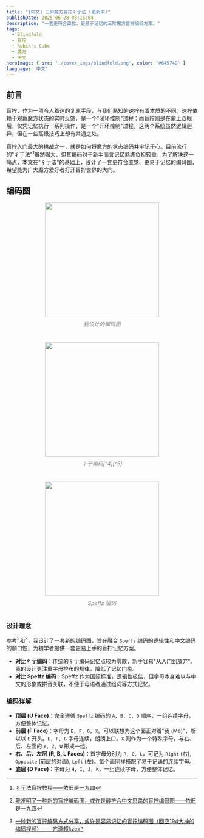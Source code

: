```yaml
---
title: "[中文] 三阶魔方盲拧彳亍法 (更新中)"
publishDate: 2025-06-28 08:15:04
description: "一套更符合直觉、更易于记忆的三阶魔方盲拧编码方案。"
tags:
  - Blindfold
  - 盲拧
  - Rubik's Cube
  - 魔方
  - 中文
heroImage: { src: './cover_imgs/blindfold.png', color: '#64574D' }
language: '中文'
---
```


## 前言

盲拧，作为一项令人着迷的复原手段，与我们熟知的速拧有着本质的不同。速拧依赖于观察魔方状态的实时反馈，是一个"闭环控制"过程；而盲拧则是在蒙上双眼后，仅凭记忆执行一系列操作，是一个"开环控制"过程。这两个系统虽然逻辑迥异，但在一些高级技巧上却有共通之处。

盲拧入门最大的挑战之一，就是如何将魔方的状态编码并牢记于心。目前流行的"彳亍法"[^1]虽然强大，但其编码对于新手而言记忆熟练负担较重。为了解决这一痛点，本文在"彳亍法"的基础上，设计了一套更符合直觉、更易于记忆的编码图，希望能为广大魔方爱好者打开盲拧世界的大门。

## 编码图

<div style="display: flex; justify-content: center; align-items: flex-start; gap: 24px; flex-wrap: wrap;">
  <div style="text-align: center;">
    <img src="https://cdn.lyt0112.com/2025/06/41754925561611e39a1593094eec59cc.png" alt="" style="width: 300px; height: auto; display: block; margin: 0 auto;" />
    <p style="font-style: italic; color: gray; margin-top: 8px;">我设计的编码图</p>
  </div>
  <div style="text-align: center;">
    <img src="https://cdn.lyt0112.com/2025/06/c12ffdda80a0871553835477bd8c3524.png" alt="" style="width: 300px; height: auto; display: block; margin: 0 auto;" />
    <p style="font-style: italic; color: gray; margin-top: 8px;">彳亍编码[^4][^5]</p>
  </div>
  <div style="text-align: center;">
    <img src="https://cdn.lyt0112.com/2025/06/93cb7c17daccec7da4c751540882c3a9.png" alt="" style="width: 300px; height: auto; display: block; margin: 0 auto;" />
    <p style="font-style: italic; color: gray; margin-top: 8px;">Speffz 编码</p>
  </div>
</div>

### 设计理念

参考[^2]和[^3]，我设计了一套新的编码图，旨在融合 `Speffz` 编码的逻辑性和中文编码的顺口性，为初学者提供一套更易上手的盲拧记忆方案。

- **对比彳亍编码**：传统的彳亍编码记忆点较为零散，新手容易"从入门到放弃"。我的设计更注重字母排布的规律，降低了记忆门槛。
- **对比 Speffz 编码**：Speffz 作为国际标准，逻辑性极佳，但字母本身难以与中文的形象或拼音关联，不便于母语者通过组词等方式记忆。

### 编码详解

- **顶层 (U Face)**：完全遵循 `Speffz` 编码的 `A, B, C, D` 顺序，一组连续字母，方便整体记忆。
- **前层 (F Face)**：字母为 `E, F, G, X`。可以联想为这个面正对着"我 (Me)"，所以以 `E` 开头。`E, F, G` 字母连续，朗朗上口。`X` 则作为一个特殊字母，与右、后、左面的 `Y, Z, W` 形成一组。
- **右、后、左层 (R, B, L Faces)**：首字母分别为 `R, O, L`，可记为 `Right` (右), `Opposite` (前层的对面), `Left` (左)。每个面同样搭配了易于记诵的连续字母。
- **底层 (D Face)**：字母为 `H, I, J, K`，一组连续字母，方便整体记忆。

[^1]: [彳亍法盲拧教程——依旧是一九四](https://space.bilibili.com/243671525/lists/4331101)

[^2]: [我发明了一种新的盲拧编码图，或许是最符合中文思路的盲拧编码图——依旧是一九四](https://www.bilibili.com/video/BV1TUKszEEVT/)

[^3]: [一种新的盲拧编码方式分享，或许是容易记忆的盲拧编码图（回应194大神的编码视频）——亢泽超kzc](https://www.bilibili.com/video/BV1NaK5zJEQV/)

[^4]: [魔方盲拧M2OP法教程——最简单易学的三阶魔方盲拧方法！——天方魔](https://www.bilibili.com/video/BV1mR4y1q7qw/)

[^5]: [盲拧魔方彳亍法入门 文字版教程——天方魔](https://www.bilibili.com/read/cv17648560/)